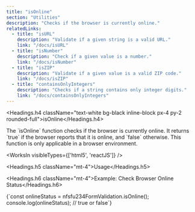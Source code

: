 ```yaml
---
title: "isOnline"
section: "Utilities"
description: "Checks if the browser is currently online."
relatedLinks:
  - title: "isURL"
    description: "Validate if a given string is a valid URL."
    link: "/docs/isURL"
  - title: "isNumber"
    description: "Check if a given value is a number."
    link: "/docs/isNumber"
  - title: "isZIP"
    description: "Validate if a given value is a valid ZIP code."
    link: "/docs/isZIP"
  - title: "containsOnlyIntegers"
    description: "Checks if a string contains only integer digits."
    link: "/docs/containsOnlyIntegers"
---
```


<Headings.h4 className="text-white bg-black inline-block px-4 py-2 rounded-full">isOnline</Headings.h4>

<Paragraph className="mt-2 text-gray-400">
The `isOnline` function checks if the browser is currently online. It returns `true` if the browser reports that it is online, and `false` otherwise. This function is only applicable in a browser environment.
</Paragraph>

<WorksIn visibleTypes={['html5', 'reactJS']} />



<Headings.h5 className="mt-4">Usage</Headings.h5>

<Headings.h6 className="mt-4">Example: Check Browser Online Status</Headings.h6>

<CodeBlock>
{`const onlineStatus = nfsfu234FormValidation.isOnline();
console.log(onlineStatus); // true or false`}
</CodeBlock>


<RelatedLinks />
